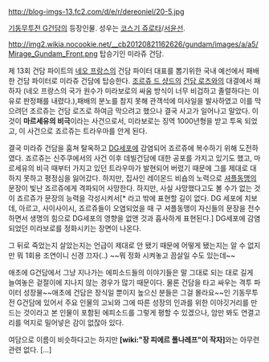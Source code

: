 http://blog-imgs-13.fc2.com/d/e/r/dereoniel/20-5.jpg

[[기동무투전 G건담]]의 등장인물. 성우는 [[코스기 쥬로타]]/[[서윤선]].

http://img2.wikia.nocookie.net/__cb20120821162626/gundam/images/a/a5/Mirage_Gundam_Front.png
탑승기인 미라쥬 건담.

제 13회 건담 파이트의 [[네오 프랑스]]의 건담 파이터 대표를 뽑기위한 국내 예선에서 패배한 건담 파이터로 미라쥬 건담에 탑승한다. [[조르쥬 드 샹드]]의 [[건담 로즈]]와의 대결에서 패하자 (네오 프랑스의 국가 원수가 미라보로의 싸움 방식이 너무 비겁하고 졸렬하다는 이유로 판정패를 내렸다.),패배의 분노를 참지 못해 관객석에 미사일을 발사하였고 이를 막으려던 조르쥬는 건담 로즈로 하여금 막으려고 했으나 결국 사고가 일어나고 말았다. 이것이 '''마르세유의 비극'''이라는 사건으로서, 미라보로는 징역 1000년형을 받고 투옥 되었고, 이 사건으로 죠르쥬는 트라우마를 안게 된다.

결국 미라쥬 건담을 훔쳐 탈옥하고 [[DG세포]]에 감염되어 죠르쥬에 복수하기 위해 도전하였다. 죠르쥬는 신주쿠에서의 사건 이후 데빌건담에 대한 공포를 가지고 있기도 했고, 마르세유의 비극 때부터 가지고 있던 트라우마가 발현되어 버렸기 때문에 그를 제대로 대하지 못하고 평정심을 잃어갔다. 하지만, 집사인 레이몬드 비숍의 노력으로  [[셔플동맹]]의 문장이 빛난 죠르쥬에게 격파되어 사망한다. 하지만, 사실 사망했다고도 볼 수가 없는 것이 죠르쥬가 문장의 능력을 각성시켜서[* 라고 밖에 표현할 길이 없다. DG 세포에 치보데,  아르고, 사이사이시, 죠르쥬들이 오염되었을 때 구 셔플동맹이 자신들의 문장을 전수하면서 생명의 힘으로 DG세포의 영향을 없앤 것과 흡사하게 표현된다.] DG세포에 감염되었던 미라보로를 정화시키는 장면이 나온다.

그 뒤로 죽었는지 살았는지는 언급이 제대로 안 됐기 때문에 어떻게 됐는지는 알 수 없지만 뭐 1회용 조연이니 신경 끄자(..) ~~뭐 정화 시켜놓고 끔살일 수도 있는데~~ 

애초에 G건담에서 그냥 지나가는 에피소드들의 이야기들은 말 그대로 되는 대로 길게 늘여놓은 겉절이에 지나지 않는 경우가 많기 때문이다. 
물론 건담을 타고 싸우는 격투 파이터 성장물~~애초에 건담은 장식일 뿐이지 높으신 분들은 그걸 몰라요~~인 기동무투전 G건담에 있어서 주요 인물의 고뇌와 그에 따른 성장의 인과를 위한 이야깃거리를 만드는 것이라고 본 인물이 포함된 에피소드를 그렇게 평할 수 있겠으나, 암만 봐도 연결고리를 억지로 밀어넣은 감이 없잖아 있다.


여담으로 이름이 비슷하다고는 하지만 '''[wiki:"장 피에르 폴나레프"이 작자]'''와는 아무련 관련 없다. [...]
